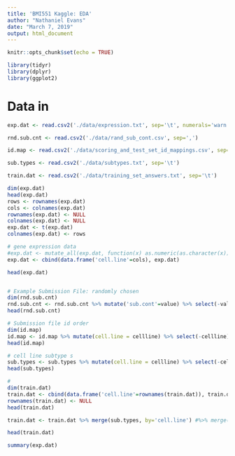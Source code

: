 ```yaml
---
title: 'BMI551 Kaggle: EDA'
author: "Nathaniel Evans"
date: "March 7, 2019"
output: html_document
---
```


```r
knitr::opts_chunk$set(echo = TRUE)

library(tidyr)
library(dplyr) 
library(ggplot2) 

```




# Data in 

```r
exp.dat <- read.csv2('./data/expression.txt', sep='\t', numerals='warn.loss', colClasses = 'character', as.is=T)

rnd.sub.cnt <- read.csv2('./data/rand_sub_cont.csv', sep=',')

id.map <- read.csv2('./data/scoring_and_test_set_id_mappings.csv', sep=',')

sub.types <- read.csv2('./data/subtypes.txt', sep='\t')

train.dat <- read.csv2('./data/training_set_answers.txt', sep='\t')

dim(exp.dat)
head(exp.dat)
rows <- rownames(exp.dat)
cols <- colnames(exp.dat)
rownames(exp.dat) <- NULL 
colnames(exp.dat) <- NULL
exp.dat <- t(exp.dat)
colnames(exp.dat) <- rows

# gene expression data
#exp.dat <- mutate_all(exp.dat, function(x) as.numeric(as.character(x)))
exp.dat <- cbind(data.frame('cell.line'=cols), exp.dat) 

head(exp.dat)


# Example Submission File: randomly chosen 
dim(rnd.sub.cnt)
rnd.sub.cnt <- rnd.sub.cnt %>% mutate('sub.cont'=value) %>% select(-value)
head(rnd.sub.cnt)

# Submission file id order 
dim(id.map)
id.map <- id.map %>% mutate(cell.line = cellline) %>% select(-cellline)
head(id.map)

# cell line subtype s
sub.types <- sub.types %>% mutate(cell.line = cellline) %>% select(-cellline)
head(sub.types)

# 
dim(train.dat)
train.dat <- cbind(data.frame('cell.line'=rownames(train.dat)), train.dat)
rownames(train.dat) <- NULL
head(train.dat)

train.dat <- train.dat %>% merge(sub.types, by='cell.line') #%>% merge(exp.dat, by='cell.line')

head(train.dat)
```

```r
summary(exp.dat)

```

















